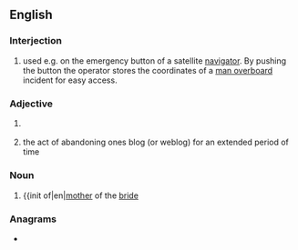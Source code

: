 {{also|mob|Mob|-mob}}
==English==

===Interjection===
{{en-interj}}

# {{lb|en|nautical}} {{initialism of|en|[[man overboard]]|dot=,}} used e.g. on the emergency button of a satellite [[navigator]]. By pushing the button the operator stores the coordinates of a [[man overboard]] incident for easy access.

===Adjective===
{{en-adj|-}}

# {{lb|en|dentistry}} {{initialism of|en|[[mesio]] [[occlusal]] [[buccal]]}}
# {{init of|en|[[missing]] on [[blog]]|dot=,}} the act of abandoning ones blog (or weblog) for an extended period of time

===Noun===
{{en-noun}}

# {{init of|en|[[mother]] of the [[bride]]

===Anagrams===
* {{anagrams|en|a=bmo|BMO|BOM|BoM|MBO|OMB}}